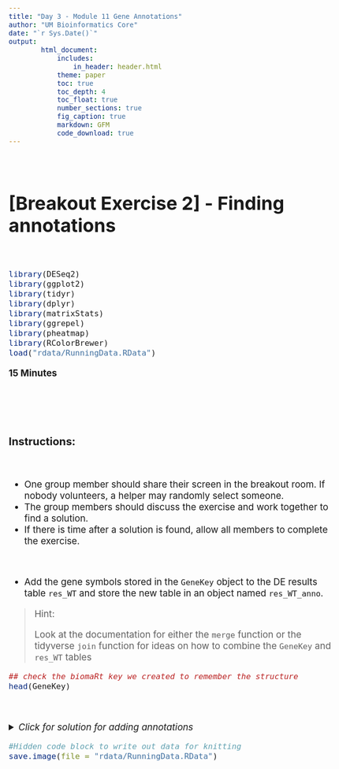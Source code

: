 ```yaml
---
title: "Day 3 - Module 11 Gene Annotations"
author: "UM Bioinformatics Core"
date: "`r Sys.Date()`"
output:
        html_document:
            includes:
                in_header: header.html
            theme: paper
            toc: true
            toc_depth: 4
            toc_float: true
            number_sections: true
            fig_caption: true
            markdown: GFM
            code_download: true
---
```

<style type="text/css">
body{ /* Normal  */
      font-size: 14pt;
  }
pre {
  font-size: 12pt
}
code.r{
  font-size: 12pt;
}
</style>

<!--- Allow the page to be wider --->
<style>
    body .main-container {
        max-width: 1200px;
    }
</style>

<br>

# [Breakout Exercise 2] - Finding annotations

<br>


```r
library(DESeq2)
library(ggplot2)
library(tidyr)
library(dplyr)
library(matrixStats)
library(ggrepel)
library(pheatmap)
library(RColorBrewer)
load("rdata/RunningData.RData")
```


**15 Minutes**

<br>



<br>

### Instructions:

<br>

- One group member should share their screen in the breakout room. If nobody volunteers, a helper may randomly select someone.
- The group members should discuss the exercise and work together to find a solution.
- If there is time after a solution is found, allow all members to complete the exercise.

<br>

- Add the gene symbols stored in the `GeneKey` object to the DE results table `res_WT` and store the new table in an object named `res_WT_anno`.


> Hint:
> 
> Look at the documentation for either the `merge` function or the tidyverse `join` function for ideas on how to combine the `GeneKey` and `res_WT` tables
>

```r
## check the biomaRt key we created to remember the structure
head(GeneKey)
```

<br>


<details>
    <summary>*Click for solution for adding annotations*</summary>
    First, create a new table called `res_WT_anno` that includes a column with the ENSEMBL ids named `genes` using the `mutate` function. Then use the `left_join` function to combine the `GeneKey` table with the `res_WT` DE results.
```r
res_WT_anno <- as.data.frame(res_WT) %>%
  mutate(genes = row.names(res_WT)) %>%
  left_join(GeneKey, by =c("genes" = "ensembl_gene_id")) %>%
  relocate(c("genes", "external_gene_name")) # optionally, re-order columns to make output more readable

head(res_WT_anno)
```
    Alternatively, if you are more familiar with base functions:
```r
res_WT_anno <- res_WT # copy table
res_WT_anno <- cbind(genes=row.names(res_WT_anno), res_WT_anno[ ,c(1:6)])
res_WT_anno <- as.data.frame(res_WT_anno)

# combine the two tables using the merge function (similar to join from `tidyverse`)
res_WT_anno <- merge(GeneKey, res_WT_anno, by.x = "ensembl_gene_id", by.y="genes", all.x = FALSE, all.y = TRUE)

head(res_WT_anno)
```
    Notice that not all genes were annotated with an ENSEMBl gene id or gene description. While we are able to annotate our results, this is a helpful reminder that gene symbol is often not a good unique identifier.

</details>

  
```r
#Hidden code block to write out data for knitting
save.image(file = "rdata/RunningData.RData")
```


